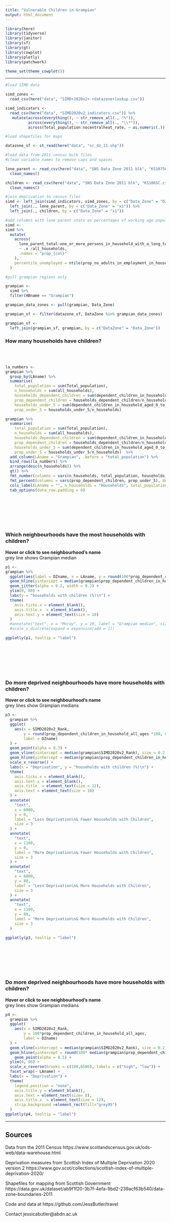 ```yaml
---
title: "Vulnerable Children in Grampian"
output: html_document
---
```


```r
library(here)
library(tidyverse)
library(janitor)
library(sf)
library(gt)
library(cowplot)
library(plotly)
library(patchwork)

theme_set(theme_cowplot())
```
 

-----

```r
#load SIMD data

simd_zones <- 
  read_csv(here("data", "SIMD+2020v2+-+datazone+lookup.csv")) 

simd_indicators <- 
  read_csv(here("data", "SIMD2020v2_indicators.csv")) %>%
   mutate(across(everything(), ~ str_remove_all(., "%")),
          across(everything(), ~ str_remove_all(., "\\*")),
          across(Total_population:nocentralheat_rate, ~ as.numeric(.)))

#load shapefiles for maps

datazone_sf <- st_read(here("data", "sc_dz_11.shp"))

#load data from 2011 census bulk files
#clean variable names to remove caps and spaces

lone_parent <- read_csv(here("data", "SNS Data Zone 2011 blk", "KS107SC.csv")) %>% 
  clean_names()

children <- read_csv(here("data", "SNS Data Zone 2011 blk", "KS106SC.csv")) %>% 
  clean_names()
```

```r
#join deprivation to census files
simd <- left_join(simd_indicators, simd_zones, by = c("Data_Zone" = "DZ")) %>%
  left_join(., lone_parent, by = c("Data_Zone" = "x1")) %>%
  left_join(., children, by = c("Data_Zone" = "x1"))

#add columns with lone parent stats as percentages of working age population
simd <-
simd %>%
  mutate(
    across(
      lone_parent_total:one_or_more_persons_in_household_with_a_long_term_health_problem_or_disability_no_dependent_children,
      ~ .x /all_households,
      .names = "prop_{col}"
    ),
    percentile_unemployed = ntile(prop_no_adults_in_employment_in_household_with_dependent_children, 100)
  )
```


```r
#pull grampian regions only

grampian <-
  simd %>%
  filter(HBname == "Grampian") 

grampian_data_zones <- pull(grampian, Data_Zone)
```


```r
grampian_sf <- filter(datazone_sf, DataZone %in% grampian_data_zones)

grampian_sf <-
  left_join(grampian_sf, grampian, by = c("DataZone" = "Data_Zone"))

```


### How many households have children?  
<br></br>
```r
la_numbers <-
grampian %>%
  group_by(LAname) %>%
  summarise(
    total_population = sum(Total_population),
    n_households = sum(all_households),
    households_dependent_children = sum(dependent_children_in_household_all_ages),
    prop_dependent_children = households_dependent_children/n_households,
    households_under_5 = sum(dependent_children_in_household_aged_0_to_4),
    prop_under_5 = households_under_5/n_households) 

grampian %>%
  summarise(
    total_population = sum(Total_population),
    n_households = sum(all_households),
    households_dependent_children = sum(dependent_children_in_household_all_ages),
    prop_dependent_children = households_dependent_children/n_households,
    households_under_5 = sum(dependent_children_in_household_aged_0_to_4),
    prop_under_5 = households_under_5/n_households)  %>%
  add_column(LAname = "Grampian", .before = "total_population") %>%
  bind_rows(la_numbers) %>%
  arrange(desc(n_households)) %>%
  gt() %>%
  fmt_number(columns = vars(n_households, total_population, households_dependent_children, households_under_5), decimals = 0) %>%
  fmt_percent(columns = vars(prop_dependent_children, prop_under_5), decimals = 0) %>%
  cols_label(LAname = "", n_households = "Households", total_population = "Population", households_dependent_children = "Households with dependent children", households_under_5 = "Households with children under 5", prop_dependent_children = "", prop_under_5 = "") %>%
  tab_options(data_row.padding = 0)

```
<br></br>  
<br></br>  

### Which neighbourhoods have the most households with children?
**Hover or click to see neighbourhood's name**  
grey line shows Grampian median
```r
p1 <-
grampian %>%
  ggplot(aes(label = DZname, x = LAname, y = round(100*prop_dependent_children_in_household_all_ages, 0))) +
  geom_hline(yintercept = median(grampian$prop_dependent_children_in_household_all_ages)*100, color = "gray80", size = 0.2) +
  geom_jitter(alpha = 0.2, width = 0.2) +
  ylim(0, 80) +
  labs(y = "households with children (%)\n") +
  theme(
    axis.ticks.x = element_blank(),
    axis.title.x  = element_blank(),
    axis.text.y = element_text(size = 10)
  )
  #annotate("text", x = "Moray", y = 20, label = "Grampian median", size = 3, vjust = -2, hjust = -0.7)+
  #scale_x_discrete(expand = expansion(add = 1))

ggplotly(p1, tooltip = "label")
```

<br></br>  
<br></br>  

### Do more deprived neighbourhoods have more households with children?
**Hover or click to see neighbourhood's name**  
grey lines show Grampian medians
```r
p3 <-
  grampian %>%
  ggplot(
    aes(x = SIMD2020v2_Rank,
        y = round(prop_dependent_children_in_household_all_ages *100, 0),
        label = DZname)
  ) +
  geom_point(alpha = 0.3) +
  geom_vline(xintercept = median(grampian$SIMD2020v2_Rank), size = 0.2, color = "grey70") +
  geom_hline(yintercept = median(grampian$prop_dependent_children_in_household_all_ages*100), size = 0.2, color = "grey70") +
  scale_x_reverse() +
  labs(x = "Deprivation", y = "households with children (%)\n") +
  theme(
    axis.ticks.x = element_blank(),
    axis.text.x = element_blank(),
    axis.title  = element_text(size = 12),
    axis.text = element_text(size = 10)
  ) +
  annotate(
    "text",
    x = 6000,
    y = 0,
    label = "Less Deprivation\n& Fewer Households with Children",
    size = 3
  ) +
  annotate(
    "text",
    x = 1100,
    y = 0,
    label = "More Deprivation\n& Fewer Households with Children",
    size = 3
  ) +
  annotate(
    "text",
    x = 6000,
    y = 80,
    label = "Less Deprivation\n& More Households with Children",
    size = 3
  ) +
  annotate(
    "text",
    x = 1100,
    y = 80,
    label = "More Deprivation\n& More Households with Children",
    size = 3
  )

ggplotly(p3, tooltip = "label")
```
<br></br>  
<br></br>  
  
### Do more deprived neighbourhoods have more households with children?
**Hover or click to see neighbourhood's name**  
grey lines show Grampian medians
```r
p4 <-
  grampian %>%
  ggplot(
    aes(x = SIMD2020v2_Rank,
        y = 100*prop_dependent_children_in_household_all_ages,
        label = DZname)
  ) +
  geom_vline(xintercept = median(grampian$SIMD2020v2_Rank), size = 0.2, color = "gray") +
  geom_hline(yintercept = round(100* median(grampian$prop_dependent_children_in_household_all_ages), 0), size = 0.2, color = "gray") +
    geom_point(alpha = 0.5) +
  ylim(0, 80) +
  scale_x_reverse(breaks = c(100,6500), labels = c("high", "low")) +
  facet_wrap(~ LAname) +
  labs(x = "Deprivation") +
  theme(
    legend.position = "none",
    axis.title.y = element_blank(),
    axis.text = element_text(size= 8),
    axis.title.x  = element_text(size = 12),
    strip.background =element_rect(fill="grey95")
  )
ggplotly(p4, tooltip = "label")
```


-----
## Sources  

Data from the 2011 Census 
https://www.scotlandscensus.gov.uk/ods-web/data-warehouse.html

Deprivation measures from Scottish Index of Multiple Deprivation 2020 version 2 
https://www.gov.scot/collections/scottish-index-of-multiple-deprivation-2020/

Shapefiles for mapping from Scottish Government
https://data.gov.uk/dataset/ab9f1f20-3b7f-4efa-9bd2-239acf63b540/data-zone-boundaries-2011

Code and data at https://github.com/JessButler/travel

Contact jessicabutler@abdn.ac.uk


